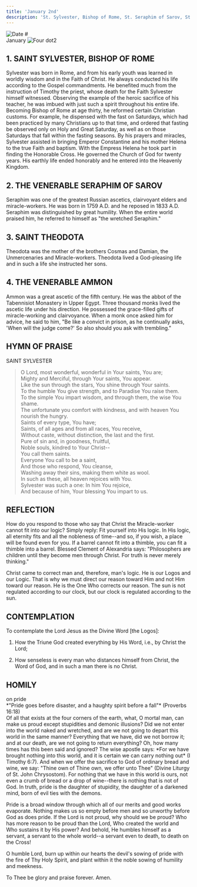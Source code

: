 ```yaml
---
title: 'January 2nd'
description: 'St. Sylvester, Bishop of Rome, St. Seraphim of Sarov, St. Theodota, The Venerable Ammon'
---
```


<RunningHead />

<Image src="/title-imprint.png" height={50} width={50} alt="Date" className="title-imprint"/>
# <div id="date">January <Image className="four-dot" src="/four-dot.png" height={15} width={15} alt="Four dot" />2</div>

## 1. SAINT SYLVESTER, BISHOP OF ROME

Sylvester was born in Rome, and from his early youth was learned in worldly wisdom and in the Faith of Christ. He always conducted his life according to the Gospel commandments. He benefited much from the instruction of Timothy the priest, whose death for the Faith Sylvester himself witnessed. Observing the example of the heroic sacrifice of his teacher, he was imbued with just such a spirit throughout his entire life. Becoming Bishop of Rome at age thirty, he reformed certain Christian customs. For example, he dispensed with the fast on Saturdays, which had been practiced by many Christians up to that time, and ordered that fasting be observed only on Holy and Great Saturday, as well as on those Saturdays that fall within the fasting seasons. By his prayers and miracles, Sylvester assisted in bringing Emperor Constantine and his mother Helena to the true Faith and baptism. With the Empress Helena he took part in finding the Honorable Cross. He governed the Church of God for twenty years. His earthly life ended honorably and he entered into the Heavenly Kingdom. 

## 2. THE VENERABLE SERAPHIM OF SAROV

Seraphim was one of the greatest Russian ascetics, clairvoyant elders and miracle-workers. He was born in 1759 A.D. and he reposed in 1833 A.D. Seraphim was distinguished by great humility. When the entire world praised him, he referred to himself as "the wretched Seraphim."

## 3. SAINT THEODOTA

Theodota was the mother of the brothers Cosmas and Damian, the Unmercenaries and Miracle-workers. Theodota lived a God-pleasing life and in such a life she instructed her sons.

## 4. THE VENERABLE AMMON

Ammon was a great ascetic of the fifth century. He was the abbot of the Tabennisiot Monastery in Upper Egypt. Three thousand monks lived the ascetic life under his direction. He possessed the grace-filled gifts of miracle-working and clairvoyance. When a monk once asked him for advice, he said to him, "Be like a convict in prison, as he continually asks, 'When will the judge come?' So also should you ask with trembling."


## HYMN OF PRAISE
<div style={{textAlign:'center', color:'crimson', fontWeight:'bold'}}>
SAINT SYLVESTER
</div>

>O Lord, most wonderful, wonderful in Your saints, You are;  
Mighty and Merciful, through Your saints, You appear.  
Like the sun through the stars, You shine through Your saints.  
To the humble You give strength, and to Paradise You raise them.  
To the simple You impart wisdom, and through them, the wise You shame.  
The unfortunate you comfort with kindness, and with heaven You nourish the hungry.  
Saints of every type, You have;  
Saints, of all ages and from all races, You receive,  
Without caste, without distinction, the last and the first.  
Pure of sin and, in goodness, fruitful,  
Noble souls, kindred to Your Christ--  
You call them saints.  
Everyone You call to be a saint,  
And those who respond, You cleanse,  
Washing away their sins, making them white as wool.  
In such as these, all heaven rejoices with You.  
Sylvester was such a one: In him You rejoice,  
And because of him, Your blessing You impart to us.  


## REFLECTION

How do you respond to those who say that Christ the Miracle-worker cannot fit into our logic? Simply reply: Fit yourself into His logic. In His logic, all eternity fits and all the nobleness of time--and so, if you wish, a place will be found even for you. If a barrel cannot fit into a thimble, you can fit a thimble into a barrel. Blessed Clement of Alexandria says: "Philosophers are children until they become men through Christ. For truth is never merely thinking."

Christ came to correct man and, therefore, man's logic. He is our Logos and our Logic. That is why we must direct our reason toward Him and not Him toward our reason. He is the One Who corrects our reason. The sun is not regulated according to our clock, but our clock is regulated according to the sun.


## CONTEMPLATION

To contemplate the Lord Jesus as the Divine Word [the Logos]:

1. How the Triune God created everything by His Word, i.e., by Christ the Lord;

2. How senseless is every man who distances himself from Christ, the Word of God, and in such a man there is no Christ.


## HOMILY
<div style={{textAlign:'center', color:'crimson', fontWeight:'bold'}}>
on pride
</div>
<div style={{textAlign:'right'}}>
*"Pride goes before disaster, and a haughty spirit before a fall"* (Proverbs 16:18)
</div>
Of all that exists at the four corners of the earth, what, O mortal man, can make us proud except stupidities and demonic illusions? Did we not enter into the world naked and wretched, and are we not going to depart this world in the same manner? Everything that we have, did we not borrow it; and at our death, are we not going to return everything? Oh, how many times has this been said and ignored? The wise apostle says: *For we have brought nothing into this world, and it is certain we can carry nothing out* (I Timothy 6:7). And when we offer the sacrifice to God of ordinary bread and wine, we say: "Thine own of Thine own, we offer unto Thee" (Divine Liturgy of St. John Chrysostom). For nothing that we have in this world is ours, not even a crumb of bread or a drop of wine--there is nothing that is not of God. In truth, pride is the daughter of stupidity, the daughter of a darkened mind, born of evil ties with the demons.

Pride is a broad window through which all of our merits and good works evaporate. Nothing makes us so empty before men and so unworthy before God as does pride. If the Lord is not proud, why should we be proud? Who has more reason to be proud than the Lord, Who created the world and Who sustains it by His power? And behold, He humbles himself as a servant, a servant to the whole world--a servant even to death, to death on the Cross!

O humble Lord, burn up within our hearts the devil's sowing of pride with the fire of Thy Holy Spirit, and plant within it the noble sowing of humility and meekness.

To Thee be glory and praise forever. Amen.
